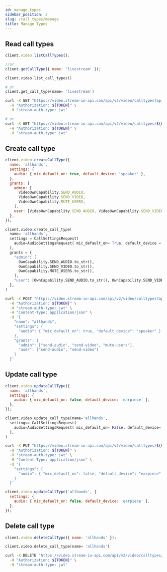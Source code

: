 ```yaml
---
id: manage_types
sidebar_position: 2
slug: /call_types/manage
title: Manage Types
---
```



## Read call types

<Tabs groupId="examples">
<TabItem value="js" label="JavaScript">

```js
client.video.listCallTypes();

//or
client.getCallType({ name: 'livestream' });
```

</TabItem>
<TabItem value="py" label="Python">

```py
client.video.list_call_types()

# or
client.get_call_type(name= 'livestream')
```

</TabItem>

<TabItem value="curl" label="cURL">

```bash
curl -X GET "https://video.stream-io-api.com/api/v2/video/calltypes?api_key=${API_KEY}" \
  -H "Authorization: ${TOKEN}" \
  -H "stream-auth-type: jwt"

# or
curl -X GET "https://video.stream-io-api.com/api/v2/video/calltypes/${CALL_TYPE_NAME}?api_key=${API_KEY}" \
  -H "Authorization: ${TOKEN}" \
  -H "stream-auth-type: jwt"
```

</TabItem>

</Tabs>

## Create call type

<Tabs groupId="examples">
<TabItem value="js" label="JavaScript">

```js
client.video.createCallType({
  name: 'allhands',
  settings: {
    audio: { mic_default_on: true, default_device: 'speaker' },
  },
  grants: {
    admin: [
      VideoOwnCapability.SEND_AUDIO,
      VideoOwnCapability.SEND_VIDEO,
      VideoOwnCapability.MUTE_USERS,
    ],
    user: [VideoOwnCapability.SEND_AUDIO, VideoOwnCapability.SEND_VIDEO],
  },
});
```

</TabItem>
<TabItem value="py" label="Python">

```py
client.video.create_call_type(
  name= 'allhands',
  settings = CallSettingsRequest(
    audio=AudioSettingsRequest( mic_default_on= True, default_device ='speaker' ),
  ),
  grants = {
    "admin": [
      OwnCapability.SEND_AUDIO.to_str(),
      OwnCapability.SEND_VIDEO.to_str(),
      OwnCapability.MUTE_USERS.to_str(),
    ],
    "user": [OwnCapability.SEND_AUDIO.to_str(), OwnCapability.SEND_VIDEO.to_str()],
  },
)

```

</TabItem>

<TabItem value="curl" label="cURL">

```bash
curl -X POST "https://video.stream-io-api.com/api/v2/video/calltypes?api_key=${API_KEY}" \
  -H "Authorization: ${TOKEN}" \
  -H "stream-auth-type: jwt" \
  -H "Content-Type: application/json" \
  -d '{
    "name": "allhands",
    "settings": {
      "audio": { "mic_default_on": true, "default_device": "speaker" }
    },
    "grants": {
      "admin": ["send-audio", "send-video", "mute-users"],
      "user": ["send-audio", "send-video"]
    }
  }'
```

</TabItem>

</Tabs>

## Update call type

<Tabs groupId="examples">
<TabItem value="js" label="JavaScript">

```js
client.video.updateCallType({
  name: 'allhands',
  settings: {
    audio: { mic_default_on: false, default_device: 'earpiece' },
  },
});
```

</TabItem>
<TabItem value="py" label="Python">

```py
client.video.update_call_type(name='allhands',
  settings= CallSettingsRequest(
    audio=AudioSettingsRequest( mic_default_on= False, default_device= 'earpiece' ),
  ),
)
```

</TabItem>

<TabItem value="curl" label="cURL">

```bash
curl -X PUT "https://video.stream-io-api.com/api/v2/video/calltypes/${CALL_TYPE_NAME}?api_key=${API_KEY}" \
  -H "Authorization: ${TOKEN}" \
  -H "stream-auth-type: jwt" \
  -H "Content-Type: application/json" \
  -d '{
    "settings": {
      "audio": { "mic_default_on": false, "default_device": "earpiece" }
    }
  }'
```

</TabItem>
<TabItem value="js-deprecated" label="JavaScript@0.3 (deprecated)">

```js
client.video.updateCallType('allhands', {
  settings: {
    audio: { mic_default_on: false, default_device: 'earpiece' },
  },
});
```

</TabItem>
</Tabs>

## Delete call type

<Tabs groupId="examples">
<TabItem value="js" label="JavaScript">

```js
client.video.deleteCallType({ name: 'allhands' });
```

</TabItem>
<TabItem value="py" label="Python">

```py
client.video.delete_call_type(name= 'allhands')

```

</TabItem>

<TabItem value="curl" label="cURL">

```bash
curl -X DELETE "https://video.stream-io-api.com/api/v2/video/calltypes/${CALL_TYPE_NAME}?api_key=${API_KEY}" \
  -H "Authorization: ${TOKEN}" \
  -H "stream-auth-type: jwt"
```

</TabItem>
</Tabs>
